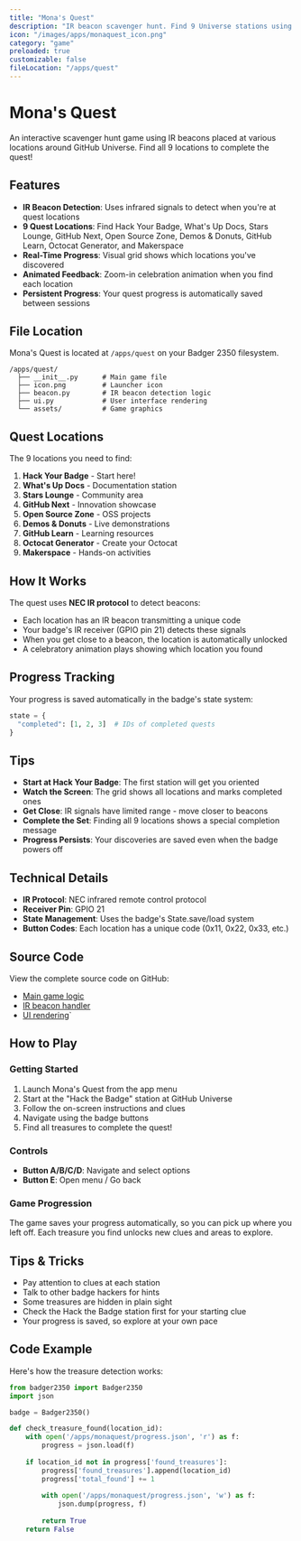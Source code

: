 ```yaml
---
title: "Mona's Quest"
description: "IR beacon scavenger hunt. Find 9 Universe stations using infrared signals. Real-time progress tracking."
icon: "/images/apps/monaquest_icon.png"
category: "game"
preloaded: true
customizable: false
fileLocation: "/apps/quest"
---
```


# Mona's Quest

An interactive scavenger hunt game using IR beacons placed at various locations around GitHub Universe. Find all 9 locations to complete the quest!

## Features

- **IR Beacon Detection**: Uses infrared signals to detect when you're at quest locations
- **9 Quest Locations**: Find Hack Your Badge, What's Up Docs, Stars Lounge, GitHub Next, Open Source Zone, Demos & Donuts, GitHub Learn, Octocat Generator, and Makerspace
- **Real-Time Progress**: Visual grid shows which locations you've discovered
- **Animated Feedback**: Zoom-in celebration animation when you find each location
- **Persistent Progress**: Your quest progress is automatically saved between sessions

## File Location

Mona's Quest is located at `/apps/quest` on your Badger 2350 filesystem.

```
/apps/quest/
  ├── __init__.py      # Main game file
  ├── icon.png         # Launcher icon
  ├── beacon.py        # IR beacon detection logic
  ├── ui.py            # User interface rendering
  └── assets/          # Game graphics
```

## Quest Locations

The 9 locations you need to find:

1. **Hack Your Badge** - Start here!
2. **What's Up Docs** - Documentation station
3. **Stars Lounge** - Community area
4. **GitHub Next** - Innovation showcase
5. **Open Source Zone** - OSS projects
6. **Demos & Donuts** - Live demonstrations
7. **GitHub Learn** - Learning resources
8. **Octocat Generator** - Create your Octocat
9. **Makerspace** - Hands-on activities

## How It Works

The quest uses **NEC IR protocol** to detect beacons:
- Each location has an IR beacon transmitting a unique code
- Your badge's IR receiver (GPIO pin 21) detects these signals
- When you get close to a beacon, the location is automatically unlocked
- A celebratory animation plays showing which location you found

## Progress Tracking

Your progress is saved automatically in the badge's state system:

```python
state = {
  "completed": [1, 2, 3]  # IDs of completed quests
}
```

## Tips

- **Start at Hack Your Badge**: The first station will get you oriented
- **Watch the Screen**: The grid shows all locations and marks completed ones
- **Get Close**: IR signals have limited range - move closer to beacons
- **Complete the Set**: Finding all 9 locations shows a special completion message
- **Progress Persists**: Your discoveries are saved even when the badge powers off

## Technical Details

- **IR Protocol**: NEC infrared remote control protocol
- **Receiver Pin**: GPIO 21
- **State Management**: Uses the badge's State.save/load system
- **Button Codes**: Each location has a unique code (0x11, 0x22, 0x33, etc.)

## Source Code

View the complete source code on GitHub:
- [Main game logic](https://github.com/badger/tufty/blob/main/badge/apps/quest/__init__.py)
- [IR beacon handler](https://github.com/badger/tufty/blob/main/badge/apps/quest/beacon.py)
- [UI rendering](https://github.com/badger/tufty/blob/main/badge/apps/quest/ui.py)`

## How to Play

### Getting Started

1. Launch Mona's Quest from the app menu
2. Start at the "Hack the Badge" station at GitHub Universe
3. Follow the on-screen instructions and clues
4. Navigate using the badge buttons
5. Find all treasures to complete the quest!

### Controls

- **Button A/B/C/D**: Navigate and select options
- **Button E**: Open menu / Go back

### Game Progression

The game saves your progress automatically, so you can pick up where you left off. Each treasure you find unlocks new clues and areas to explore.

## Tips & Tricks

- Pay attention to clues at each station
- Talk to other badge hackers for hints
- Some treasures are hidden in plain sight
- Check the Hack the Badge station first for your starting clue
- Your progress is saved, so explore at your own pace

## Code Example

Here's how the treasure detection works:

```python
from badger2350 import Badger2350
import json

badge = Badger2350()

def check_treasure_found(location_id):
    with open('/apps/monaquest/progress.json', 'r') as f:
        progress = json.load(f)
    
    if location_id not in progress['found_treasures']:
        progress['found_treasures'].append(location_id)
        progress['total_found'] += 1
        
        with open('/apps/monaquest/progress.json', 'w') as f:
            json.dump(progress, f)
        
        return True
    return False
```
